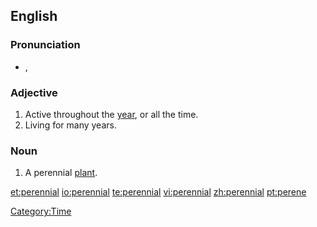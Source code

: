 ==English==

===Pronunciation===
*{{IPA|/pəˈɹɛniəl/}}, {{SAMPA|/p@"rEni@l/}}

===Adjective===
{{en-adj}}

# Active throughout the [[year]], or all the time.
# Living for many years.

===Noun===
{{en-noun}}

# A perennial [[plant]].

[[Category:Time]]

[[et:perennial]]
[[io:perennial]]
[[te:perennial]]
[[vi:perennial]]
[[zh:perennial]]
[[pt:perene]]